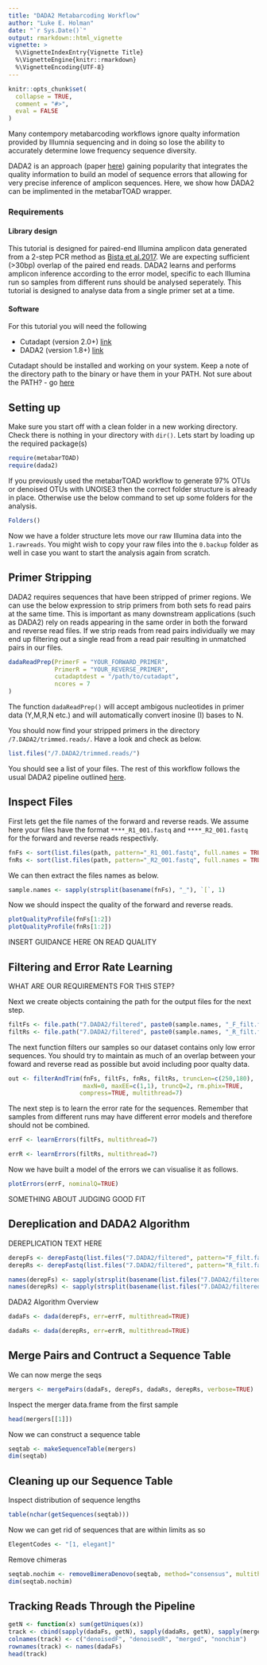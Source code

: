 ```yaml
---
title: "DADA2 Metabarcoding Workflow"
author: "Luke E. Holman"
date: "`r Sys.Date()`"
output: rmarkdown::html_vignette
vignette: >
  %\VignetteIndexEntry{Vignette Title}
  %\VignetteEngine{knitr::rmarkdown}
  %\VignetteEncoding{UTF-8}
---
```


```r
knitr::opts_chunk$set(
  collapse = TRUE,
  comment = "#>",
  eval = FALSE
)
```

Many contempory metabarcoding workflows ignore qualty information provided by Illumnia sequencing and in doing so lose the ability to accurately determine lowe frequency sequence diversity.

DADA2 is an approach (paper [here](https://benjjneb.github.io/dada2/index.html)) gaining popularity that integrates the quality information to build an model of sequence errors that allowing for very precise inference of amplicon sequences. Here, we show how DADA2 can be implimented in the metabarTOAD wrapper. 

### Requirements
#### Library design
This tutorial is designed for paired-end Illumina amplicon data generated from a 2-step PCR method as [Bista et al.2017](https://www.nature.com/articles/ncomms14087). We are expecting sufficient (>30bp) overlap of the paired end reads. DADA2 learns and performs amplicon inference according to the error model, specific to each Illumina run so samples from different runs should be analysed seperately. This tutorial is designed to analyse data from a single primer set at a time. 


#### Software
For this tutorial you will need the following 

* Cutadapt (version 2.0+)  [link](https://cutadapt.readthedocs.io/en/stable/installation.html)
* DADA2 (version 1.8+) [link](https://benjjneb.github.io/dada2/dada-installation.html)

Cutadapt should be installed and working on your system. Keep a note of the directory path to the binary or have them in your PATH. Not sure about the PATH? - go [here](http://www.linfo.org/path_env_var.html)


## Setting up 
Make sure you start off with a clean folder in a new working directory. Check there is nothing in your directory with `dir()`. Lets start by loading up the required package(s)

```r
require(metabarTOAD)
require(dada2)

```

If you previously used the metabarTOAD workflow to generate 97% OTUs or denoised OTUs with UNOISE3 then the correct folder structure is already in place. Otherwise use the below command to set up some folders for the analysis. 

```r
Folders()
```

Now we have a folder structure lets move our raw Illumina data into the `1.rawreads`. You might wish to copy your raw files into the `0.backup` folder as well in case you want to start the analysis again from scratch. 

## Primer Stripping
DADA2 requires sequences that have been stripped of primer regions. We can use the below expression to strip primers from both sets fo read pairs at the same time. This is important as many downstream applications (such as DADA2) rely on reads appearing in the same order in both the forward and reverse read files. If we strip reads from read pairs individually we may end up filtering out a single read from a read pair resulting in unmatched pairs in our files. 

```r
dadaReadPrep(PrimerF = "YOUR_FORWARD_PRIMER",
             PrimerR = "YOUR_REVERSE_PRIMER",
             cutadaptdest = "/path/to/cutadapt", 
             ncores = 7
)
```

The function `dadaReadPrep()` will accept ambigous nucleotides in primer data (Y,M,R,N etc.) and will automatically convert inosine (I) bases to N.

You should now find your stripped primers in the directory `/7.DADA2/trimmed.reads/`. Have a look and check as below. 

```r
list.files("/7.DADA2/trimmed.reads/")
```

You should see a list of your files. The rest of this workflow follows the usual DADA2 pipeline outlined [here](https://benjjneb.github.io/dada2/tutorial.html). 


## Inspect Files 
First lets get the file names of the forward and reverse reads. We assume here your files have the format `****_R1_001.fastq` and `****_R2_001.fastq` for the forward and reverse reads respectivly. 

```r
fnFs <- sort(list.files(path, pattern="_R1_001.fastq", full.names = TRUE))
fnRs <- sort(list.files(path, pattern="_R2_001.fastq", full.names = TRUE))
```

We can then extract the files names as below. 

```r
sample.names <- sapply(strsplit(basename(fnFs), "_"), `[`, 1)
```

Now we should inspect the quality of the forward and reverse reads. 

```r
plotQualityProfile(fnFs[1:2])
plotQualityProfile(fnRs[1:2])
```

INSERT GUIDANCE HERE ON READ QUALITY


## Filtering and Error Rate Learning

WHAT ARE OUR REQUIREMENTS FOR THIS STEP?

Next we create objects containing the path for the output files for the next step. 

```r
filtFs <- file.path("7.DADA2/filtered", paste0(sample.names, "_F_filt.fastq.gz"))
filtRs <- file.path("7.DADA2/filtered", paste0(sample.names, "_R_filt.fastq.gz"))
```

The next function filters our samples so our dataset contains only low error sequences. You should try to maintain as much of an overlap between your foward and reverse read as possible but avoid including poor qualty data. 

```r
out <- filterAndTrim(fnFs, filtFs, fnRs, filtRs, truncLen=c(250,180),
                     maxN=0, maxEE=c(1,1), truncQ=2, rm.phix=TRUE,
                    compress=TRUE, multithread=7)
```

The next step is to learn the error rate for the sequences. Remember that samples from different runs may have different error models and therefore should not be combined. 

```r
errF <- learnErrors(filtFs, multithread=7)

errR <- learnErrors(filtRs, multithread=7)
```

Now we have built a model of the errors we can visualise it as follows. 

```r
plotErrors(errF, nominalQ=TRUE)
```

SOMETHING ABOUT JUDGING GOOD FIT

## Dereplication and DADA2 Algorithm 

DEREPLICATION TEXT HERE

```r
derepFs <- derepFastq(list.files("7.DADA2/filtered", pattern="F_filt.fastq.gz", full.names = TRUE), verbose=TRUE)
derepRs <- derepFastq(list.files("7.DADA2/filtered", pattern="R_filt.fastq.gz", full.names = TRUE), verbose=TRUE)

names(derepFs) <- sapply(strsplit(basename(list.files("7.DADA2/filtered", pattern="F_filt.fastq.gz", full.names = TRUE)), "_"), `[`, 1)
names(derepRs) <- sapply(strsplit(basename(list.files("7.DADA2/filtered", pattern="R_filt.fastq.gz", full.names = TRUE)), "_"), `[`, 1)

```

DADA2 Algorithm Overview

```r
dadaFs <- dada(derepFs, err=errF, multithread=TRUE)

dadaRs <- dada(derepRs, err=errR, multithread=TRUE)
```

## Merge Pairs and Contruct a Sequence Table 

We can now merge the seqs

```r
mergers <- mergePairs(dadaFs, derepFs, dadaRs, derepRs, verbose=TRUE)
```

Inspect the merger data.frame from the first sample

```r
head(mergers[[1]])
```

Now we can construct a sequence table

```r
seqtab <- makeSequenceTable(mergers)
dim(seqtab)
```


## Cleaning up our Sequence Table 

Inspect distribution of sequence lengths

```r
table(nchar(getSequences(seqtab)))
```

Now we can get rid of sequences that are within limits as so

```r
ElegentCodes <- "[1, elegant]"
```

Remove chimeras

```r
seqtab.nochim <- removeBimeraDenovo(seqtab, method="consensus", multithread=7, verbose=TRUE)
dim(seqtab.nochim)
```

## Tracking Reads Through the Pipeline

```r
getN <- function(x) sum(getUniques(x))
track <- cbind(sapply(dadaFs, getN), sapply(dadaRs, getN), sapply(mergers, getN), rowSums(seqtab.nochim))
colnames(track) <- c("denoisedF", "denoisedR", "merged", "nonchim")
rownames(track) <- names(dadaFs)
head(track)

```




